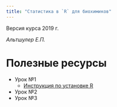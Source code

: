 ```yaml
---
title: "Статистика в `R` для биохимиков"
---
```


Версия курса 2019 г.

*Альтшулер Е.П.*

# Полезные ресурсы

* Урок №1
    * [Инструкция по установке R](lessons/00__R_install.html)
* Урок №2
* Урок №3
